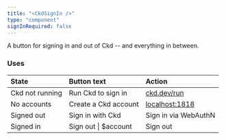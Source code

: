 ```yaml
---
title: "<CkdSignIn />"
type: "component"
signInRequired: false
---
```


A button for signing in and out of Ckd -- and everything in between.

### Uses

| State           | Button text          | Action                                                                             |
| :-------------- | :------------------- | :--------------------------------------------------------------------------------- |
| Ckd not running | Run Ckd to sign in   | <a href="https://ckd.dev/run" target="_blank" rel="noopener">ckd.dev/run</a>       |
| No accounts     | Create a Ckd account | <a href="https://localhost:1818" target="_blank" rel="noopener">localhost:1818</a> |
| Signed out      | Sign in with Ckd     | Sign in via WebAuthN                                                               |
| Signed in       | Sign out \| $account | Sign out                                                                           |
